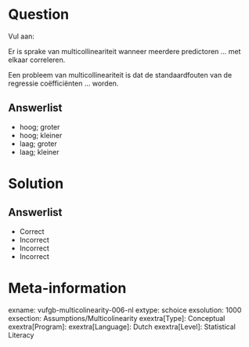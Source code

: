 Question
========

Vul aan: 

Er is sprake van multicollineariteit wanneer meerdere predictoren ... met elkaar correleren. 

Een probleem van multicollineariteit is dat de standaardfouten van de regressie coëfficiënten ... worden.
  
Answerlist
----------
* hoog; groter
* hoog; kleiner
* laag; groter
* laag; kleiner


Solution
========

Answerlist
----------
* Correct
* Incorrect
* Incorrect
* Incorrect

Meta-information
================
exname: vufgb-multicolinearity-006-nl
extype: schoice
exsolution: 1000
exsection: Assumptions/Multicolinearity
exextra[Type]: Conceptual
exextra[Program]: 
exextra[Language]: Dutch
exextra[Level]: Statistical Literacy
